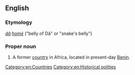 ==English==
{{wikipedia}}

===Etymology===
{{etyl|fon|en}} ''[[dã]] [[homè]]'' ("belly of Dã" or "snake's belly")

===Proper noun===
{{en-proper noun}}

# {{lb|en|historical}} A former [[country]] in Africa, located in present-day [[Benin]].

[[Category:en:Countries]]
[[Category:en:Historical polities]]
